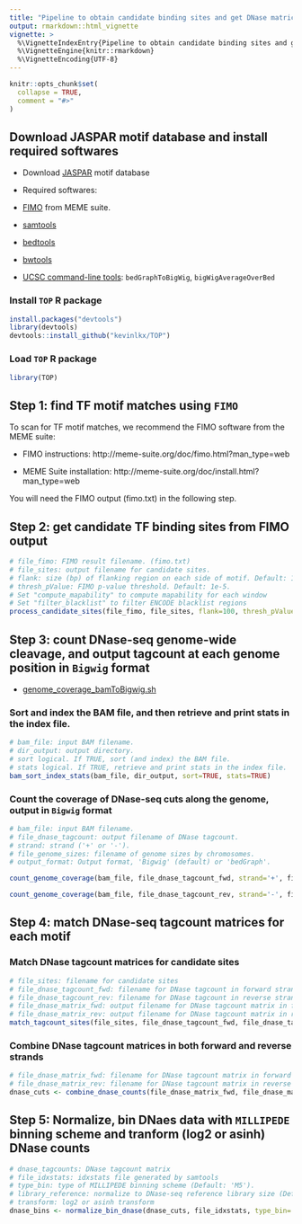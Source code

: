```yaml
---
title: "Pipeline to obtain candidate binding sites and get DNase matrices and bins using DNase-seq bam files"
output: rmarkdown::html_vignette
vignette: >
  %\VignetteIndexEntry{Pipeline to obtain candidate binding sites and get DNase matrices and bins using DNase-seq bam files}
  %\VignetteEngine{knitr::rmarkdown}
  %\VignetteEncoding{UTF-8}
---
```


```r
knitr::opts_chunk$set(
  collapse = TRUE,
  comment = "#>"
)
```

## Download JASPAR motif database and install required softwares

* Download [JASPAR](http://jaspar.genereg.net) motif database

* Required softwares:

- [FIMO](http://meme-suite.org/doc/fimo.html?man_type=web) from MEME suite.
- [samtools](http://www.htslib.org)
- [bedtools](http://bedtools.readthedocs.io/en/latest/)
- [bwtools](https://github.com/CRG-Barcelona/bwtool/wiki)
- [UCSC command-line tools](http://hgdownload.cse.ucsc.edu/admin/exe/): `bedGraphToBigWig`, `bigWigAverageOverBed` 

### Install `TOP` R package
```r
install.packages("devtools")
library(devtools)
devtools::install_github("kevinlkx/TOP")
```

### Load `TOP` R package
```r
library(TOP)
```

## Step 1: find TF motif matches using `FIMO`
To scan for TF motif matches, we recommend the FIMO software from the MEME suite:

* FIMO instructions: http://meme-suite.org/doc/fimo.html?man_type=web

* MEME Suite installation: http://meme-suite.org/doc/install.html?man_type=web

You will need the FIMO output (fimo.txt) in the following step. 

<!-- You can follow the instructions from [FIMO](http://meme-suite.org/doc/fimo.html?man_type=web), -->
<!-- or use this script: [fimo_jaspar_motif.sh](../inst/scripts/fimo_jaspar_motif.sh) -->

## Step 2: get candidate TF binding sites from FIMO output
<!-- * [sites_jaspar_motif.sh](sites_jaspar_motif.sh) -->
<!-- * [process_pwm_sites.R](process_pwm_sites.R) -->

```r
# file_fimo: FIMO result filename. (fimo.txt)
# file_sites: output filename for candidate sites.
# flank: size (bp) of flanking region on each side of motif. Default: 100.
# thresh_pValue: FIMO p-value threshold. Default: 1e-5.
# Set "compute_mapability" to compute mapability for each window
# Set "filter_blacklist" to filter ENCODE blacklist regions
process_candidate_sites(file_fimo, file_sites, flank=100, thresh_pValue=1e-5)
```

## Step 3: count DNase-seq genome-wide cleavage, and output tagcount at each genome position in `Bigwig` format

* [genome_coverage_bamToBigwig.sh](genome_coverage_bamToBigwig.sh)

### Sort and index the BAM file, and then retrieve and print stats in the index file.
```r
# bam_file: input BAM filename.
# dir_output: output directory.
# sort logical. If TRUE, sort (and index) the BAM file.
# stats logical. If TRUE, retrieve and print stats in the index file.
bam_sort_index_stats(bam_file, dir_output, sort=TRUE, stats=TRUE)
```

### Count the coverage of DNase-seq cuts along the genome, output in `Bigwig` format
```r
# bam_file: input BAM filename.
# file_dnase_tagcount: output filename of DNase tagcount.
# strand: strand ('+' or '-').
# file_genome_sizes: filename of genome sizes by chromosomes.
# output_format: Output format, 'Bigwig' (default) or 'bedGraph'.

count_genome_coverage(bam_file, file_dnase_tagcount_fwd, strand='+', file_genome_sizes, output_format='Bigwig')

count_genome_coverage(bam_file, file_dnase_tagcount_rev, strand='-', file_genome_sizes, output_format='Bigwig')
```

## Step 4: match DNase-seq tagcount matrices for each motif

<!-- * [get_motif_count_matrices.sh](get_motif_count_matrices.sh) -->

### Match DNase tagcount matrices for candidate sites
```r
# file_sites: filename for candidate sites
# file_dnase_tagcount_fwd: filename for DNase tagcount in forward strand
# file_dnase_tagcount_rev: filename for DNase tagcount in reverse strand
# file_dnase_matrix_fwd: output filename for DNase tagcount matrix in forward strand
# file_dnase_matrix_rev: output filename for DNase tagcount matrix in reverse strand
match_tagcount_sites(file_sites, file_dnase_tagcount_fwd, file_dnase_tagcount_rev, file_dnase_matrix_fwd, file_dnase_matrix_rev)
```

### Combine DNase tagcount matrices in both forward and reverse strands
```r
# file_dnase_matrix_fwd: filename for DNase tagcount matrix in forward strand
# file_dnase_matrix_rev: filename for DNase tagcount matrix in reverse strand
dnase_cuts <- combine_dnase_counts(file_dnase_matrix_fwd, file_dnase_matrix_rev)
```

## Step 5: Normalize, bin DNaes data with `MILLIPEDE` binning scheme and tranform (log2 or asinh) DNase counts
```r
# dnase_tagcounts: DNase tagcount matrix
# file_idxstats: idxstats file generated by samtools
# type_bin: type of MILLIPEDE binning scheme (Default: 'M5').
# library_reference: normalize to DNase-seq reference library size (Default: 100 million)
# transform: log2 or asinh transform
dnase_bins <- normalize_bin_dnase(dnase_cuts, file_idxstats, type_bin='M5', library_reference=1e8, transform='log2') 
```


